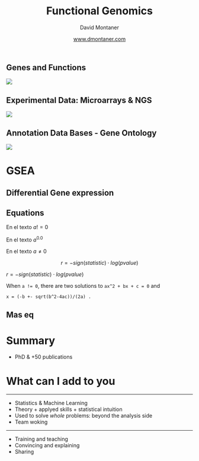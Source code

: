 % Functional Genomics
% David Montaner
% [www.dmontaner.com](http://www.dmontaner.com)


Genes and Functions
--------------------------------------------------------------

![](images/dna2phenotype.png)


Experimental Data: Microarrays & NGS
--------------------------------------------------------------

![](images/expression.png)


Annotation Data Bases - Gene Ontology
--------------------------------------------------------------

![](images/dag.gif)




GSEA
==============================================================


Differential Gene expression
--------------------------------------------------------------

Equations
--------------------------------------------------------------




En el texto $a != 0$ 


En el texto $a^{0.0}$ 

En el texto $a \ne 0$ 

$$r = - sign (statistic) \cdot log (pvalue)$$

$r = - sign (statistic) \cdot log (pvalue)$


\begin{equation}
r = - sign (statistic) \cdot log (pvalue)
\end{equation}


When `a != 0`, there are two solutions to `ax^2 + bx + c = 0` and

`x = (-b +- sqrt(b^2-4ac))/(2a) .`


Mas eq
--------------------------------------------------------------

\begin{equation}
\begin{split}
F = \{F_{x} \in  F_{c} &: (|S| > |C|) \\
 &\quad \cap (\text{minPixels}  < |S| < \text{maxPixels}) \\
 &\quad \cap (|S_{\text{conected}}| > |S| - \epsilon) \}
\end{split}
\end{equation}






Summary
==============================================================

- PhD & +50 publications





What can I add to you
==============================================================


--------------------------------------------------------------

- Statistics & Machine Learning
- Theory + applyed skills + statistical intuition
- Used to solve _whole_ problems: beyond the analysis side
- Team woking

----

- Training and teaching 
- Convincing and explaining 
- Sharing





<!-- ![cosa](images/big.jpg) -->

<!-- ![](images/small.png) -->

<!-- ![](images/mapa.svg) -->
